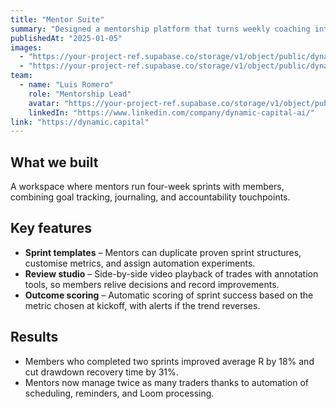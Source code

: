```yaml
---
title: "Mentor Suite"
summary: "Designed a mentorship platform that turns weekly coaching into measurable performance gains across member portfolios."
publishedAt: "2025-01-05"
images:
  - "https://your-project-ref.supabase.co/storage/v1/object/public/dynamic-portfolio/images/projects/mentor-suite/cover-01.jpg"
  - "https://your-project-ref.supabase.co/storage/v1/object/public/dynamic-portfolio/images/projects/mentor-suite/cover-02.jpg"
team:
  - name: "Luis Romero"
    role: "Mentorship Lead"
    avatar: "https://your-project-ref.supabase.co/storage/v1/object/public/dynamic-portfolio/images/avatar.jpg"
    linkedIn: "https://www.linkedin.com/company/dynamic-capital-ai/"
link: "https://dynamic.capital"
---
```


## What we built

A workspace where mentors run four-week sprints with members, combining goal tracking, journaling, and accountability touchpoints.

## Key features

- **Sprint templates** – Mentors can duplicate proven sprint structures, customise metrics, and assign automation experiments.
- **Review studio** – Side-by-side video playback of trades with annotation tools, so members relive decisions and record improvements.
- **Outcome scoring** – Automatic scoring of sprint success based on the metric chosen at kickoff, with alerts if the trend reverses.

## Results

- Members who completed two sprints improved average R by 18% and cut drawdown recovery time by 31%.
- Mentors now manage twice as many traders thanks to automation of scheduling, reminders, and Loom processing.
